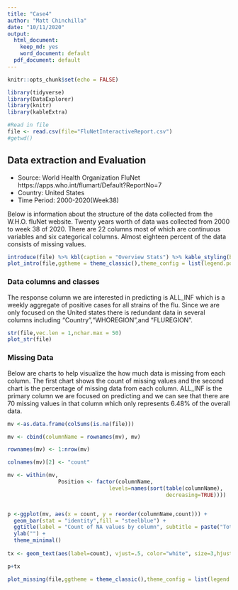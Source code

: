 ```yaml
---
title: "Case4"
author: "Matt Chinchilla"
date: "10/11/2020"
output:
  html_document:
    keep_md: yes
    word_document: default
  pdf_document: default
---
```


```r
knitr::opts_chunk$set(echo = FALSE)
```

```r
library(tidyverse)
library(DataExplorer)
library(knitr)
library(kableExtra)
```

```r
#Read in file
file <- read.csv(file="FluNetInteractiveReport.csv")
#getwd()
```


## Data extraction and Evaluation

* Source: World Health Organization FluNet https://apps.who.int/flumart/Default?ReportNo=7
* Country: United States
* Time Period: 2000-2020(Week38)

Below is information about the structure of the data collected from the W.H.O. fluNet website. Twenty years worth of data was collected from 2000 to week 38 of 2020. There are 22 columns most of which are continuous variables and six categorical columns. Almost eighteen percent of the data consists of missing values.

```r
introduce(file) %>% kbl(caption = "Overview Stats") %>% kable_styling(bootstrap_options = c("striped","condensed"))
plot_intro(file,ggtheme = theme_classic(),theme_config = list(legend.position = c("right")),title = "Quick Stats")
```

### Data columns and classes

The response column we are interested in predicting is ALL_INF which is a weekly aggregate of positive cases for all strains of the flu. Since we are only focused on the United states there is redundant data in several columns including "Country","WHOREGION",and "FLUREGION".

```r
str(file,vec.len = 1,nchar.max = 50)
plot_str(file)
```

### Missing Data

Below are charts to help visualize the how much data is missing from each column. The first chart shows the count of missing values and the second chart is the percentage of missing data from each column. ALL_INF is the primary column we are focused on predicting and we can see that there are 70 missing values in that column which only represents 6.48% of the overall data.

```r
mv <-as.data.frame(colSums(is.na(file)))

mv <- cbind(columnName = rownames(mv), mv)

rownames(mv) <- 1:nrow(mv)

colnames(mv)[2] <- "count"

mv <- within(mv, 
                Position <- factor(columnName, 
                                levels=names(sort(table(columnName), 
                                                  decreasing=TRUE))))


p <-ggplot(mv, aes(x = count, y = reorder(columnName,count))) +
  geom_bar(stat = "identity",fill = "steelblue") + 
  ggtitle(label = "Count of NA values by column", subtitle = paste("Total NAs =", sum(is.na(file)))) +
  ylab("") +
  theme_minimal()
 
tx <- geom_text(aes(label=count), vjust=.5, color="white", size=3,hjust='right')

p+tx
```



```r


plot_missing(file,ggtheme = theme_classic(),theme_config = list(legend.position = c("right")),title = "Percentage of Data Missing from each column")

```